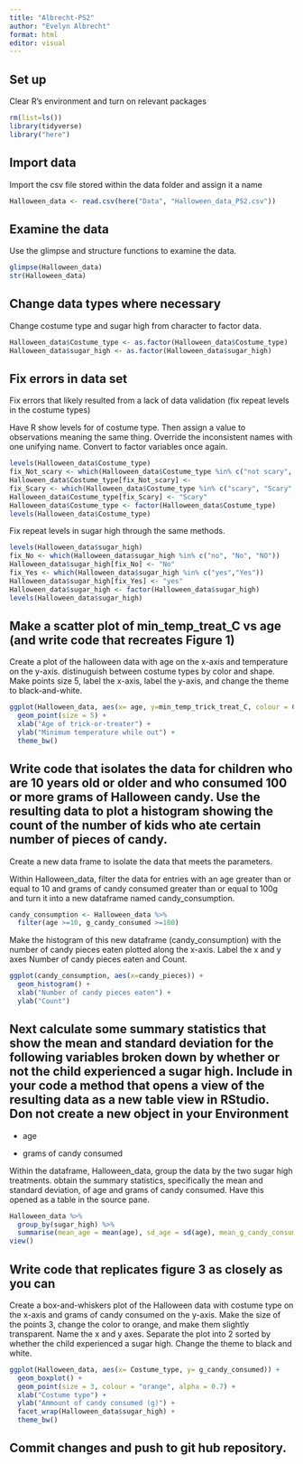 ```yaml
---
title: "Albrecht-PS2"
author: "Evelyn Albrecht"
format: html
editor: visual
---
```


## Set up

Clear R's environment and turn on relevant packages

```r
rm(list=ls()) 
library(tidyverse) 
library("here") 
```

## Import data

Import the csv file stored within the data folder and assign it a name

```r
Halloween_data <- read.csv(here("Data", "Halloween_data_PS2.csv")) 
```

## Examine the data 

Use the glimpse and structure functions to examine the data.

```r
glimpse(Halloween_data) 
str(Halloween_data)
```

## Change data types where necessary 

Change costume type and sugar high from character to factor data.

```r
Halloween_data$Costume_type <- as.factor(Halloween_data$Costume_type)  
Halloween_data$sugar_high <- as.factor(Halloween_data$sugar_high) 
```

## Fix errors in data set 

Fix errors that likely resulted from a lack of data validation (fix repeat levels in the costume types)

Have R show levels for of costume type. Then assign a value to observations meaning the same thing. Override the inconsistent names with one unifying name. Convert to factor variables once again.

```r
levels(Halloween_data$Costume_type) 
fix_Not_scary <- which(Halloween_data$Costume_type %in% c("not scary", "Not scary", "notscary")) 
Halloween_data$Costume_type[fix_Not_scary] <- 
fix_Scary <- which(Halloween_data$Costume_type %in% c("scary", "Scary", "scaly", "scary "))
Halloween_data$Costume_type[fix_Scary] <- "Scary"
Halloween_data$Costume_type <- factor(Halloween_data$Costume_type) 
levels(Halloween_data$Costume_type)
```

Fix repeat levels in sugar high through the same methods.

```r
levels(Halloween_data$sugar_high)
fix_No <- which(Halloween_data$sugar_high %in% c("no", "No", "NO"))
Halloween_data$sugar_high[fix_No] <- "No"
fix_Yes <- which(Halloween_data$sugar_high %in% c("yes","Yes"))
Halloween_data$sugar_high[fix_Yes] <- "yes"
Halloween_data$sugar_high <- factor(Halloween_data$sugar_high)
levels(Halloween_data$sugar_high)
```

## Make a scatter plot of min_temp_treat_C vs age (and write code that recreates Figure 1)

Create a plot of the halloween data with age on the x-axis and temperature on the y-axis. distinuguish between costume types by color and shape. Make points size 5, label the x-axis, label the y-axis, and change the theme to black-and-white.

```r
ggplot(Halloween_data, aes(x= age, y=min_temp_trick_treat_C, colour = Costume_type, shape = Costume_type)) + 
  geom_point(size = 5) +
  xlab("Age of trick-or-treater") + 
  ylab("Minimum temperature while out") + 
  theme_bw() 
```

## Write code that isolates the data for children who are 10 years old or older and who consumed 100 or more grams of Halloween candy. Use the resulting data to plot a histogram showing the count of the number of kids who ate certain number of pieces of candy.

Create a new data frame to isolate the data that meets the parameters.

Within Halloween_data, filter the data for entries with an age greater than or equal to 10 and grams of candy consumed greater than or equal to 100g and turn it into a new dataframe named candy_consumption.

```r
candy_consumption <- Halloween_data %>%
  filter(age >=10, g_candy_consumed >=100) 
```

Make the histogram of this new dataframe (candy_consumption) with the number of candy pieces eaten plotted along the x-axis. Label the x and y axes Number of candy pieces eaten and Count.

```r
ggplot(candy_consumption, aes(x=candy_pieces)) +
  geom_histogram() +
  xlab("Number of candy pieces eaten") +
  ylab("Count")
```

## Next calculate some summary statistics that show the mean and standard deviation for the following variables broken down by whether or not the child experienced a sugar high. Include in your code a method that opens a view of the resulting data as a new table view in RStudio. Don not create a new object in your Environment 

-   age

-   grams of candy consumed

Within the dataframe, Halloween_data, group the data by the two sugar high treatments. obtain the summary statistics, specifically the mean and standard deviation, of age and grams of candy consumed. Have this opened as a table in the source pane.

```r
Halloween_data %>%
  group_by(sugar_high) %>%
  summarise(mean_age = mean(age), sd_age = sd(age), mean_g_candy_consumed = mean(g_candy_consumed), sd_g_candy_consumed = sd(g_candy_consumed)) %>%
view()
```

## Write code that replicates figure 3 as closely as you can 

Create a box-and-whiskers plot of the Halloween data with costume type on the x-axis and grams of candy consumed on the y-axis. Make the size of the points 3, change the color to orange, and make them slightly transparent. Name the x and y axes. Separate the plot into 2 sorted by whether the child experienced a sugar high. Change the theme to black and white.

```r
ggplot(Halloween_data, aes(x= Costume_type, y= g_candy_consumed)) + 
  geom_boxplot() + 
  geom_point(size = 3, colour = "orange", alpha = 0.7) +
  xlab("Costume type") + 
  ylab("Ammount of candy consumed (g)") +
  facet_wrap(Halloween_data$sugar_high) + 
  theme_bw()
```

## Commit changes and push to git hub repository. 
